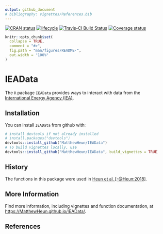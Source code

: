 ```yaml
---
output: github_document
# bibliography: vignettes/References.bib
---
```


<!-- README.md is generated from README.Rmd. Please edit that file -->

[![CRAN status](https://www.r-pkg.org/badges/version/IEAData)](https://cran.r-project.org/package=IEAData)
[![lifecycle](https://img.shields.io/badge/lifecycle-maturing-blue.svg)](https://www.tidyverse.org/lifecycle/#experimental)
[![Travis-CI Build Status](https://travis-ci.org/MatthewHeun/IEAData.svg?branch=master)](https://travis-ci.org/MatthewHeun/IEAData)
[![Coverage status](https://codecov.io/gh/MatthewHeun/IEAData/branch/master/graph/badge.svg)](https://codecov.io/github/MatthewHeun/IEAData?branch=master)


```r
knitr::opts_chunk$set(
  collapse = TRUE,
  comment = "#>",
  fig.path = "man/figures/README-",
  out.width = "100%"
)
```

# IEAData

The `R` package `IEAData` provides 
ways to interact with data from the [International Energy Agency (IEA)](http://www.iea.org). 


## Installation

<!-- You can install `IEAData` from CRAN with: -->

<!-- ```{r CRAN-installation, eval = FALSE} -->
<!-- install.packages("IEAData") -->
<!-- ``` -->

<!-- You can install a recent development version of `IEAData` from github with: -->
You can install `IEAData` from github with:

```r
# install devtools if not already installed
# install.packages("devtools")
devtools::install_github("MatthewHeun/IEAData")
# To build vignettes locally, use
devtools::install_github("MatthewHeun/IEAData", build_vignettes = TRUE)
```


## History

The functions in this package were used in 
[Heun et al. [-@Heun:2018]](https://doi.org/10.1016/j.apenergy.2018.05.109).


## More Information

Find more information, including vignettes and function documentation, at 
<https://MatthewHeun.github.io/IEAData/>.







## References
